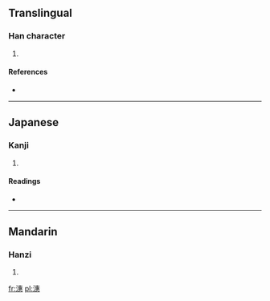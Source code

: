 ==Translingual==

===Han character===
{{Han char|rn=85|rad=水|as=12|sn=15|four=3513<sub>3</sub>|canj=水十戈心 (EJIP)}}

# {{defn|Han|sort=水12}}

====References====
* {{Han ref|kx=0648.370|dkj=18228|dj=1058.210|hdz=31737.110|uh=6F53|ud=28499|bh=E659|bd=58969}}

----

==Japanese==

===Kanji===
{{ja-kanji|grade=|rs=水12}}

# {{defn|lang=ja|sort=水12}}

====Readings====
* {{ja-readings|on=[[けい]] (kei), [[え]] (e)|kun=}}

----

==Mandarin==

===Hanzi===
{{cmn-hanzi|pin=[[huì]] ([[hui4]])|wg=hui<sup>4</sup>}}

# {{defn|lang=cmn|sort=水12}}

[[fr:潓]]
[[pl:潓]]